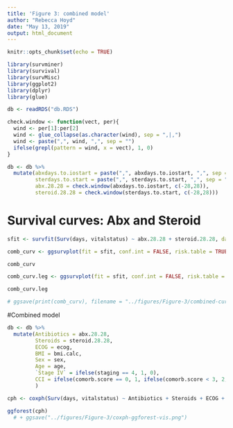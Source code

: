 ```yaml
---
title: 'Figure 3: combined model'
author: "Rebecca Hoyd"
date: "May 13, 2019"
output: html_document
---
```


```r
knitr::opts_chunk$set(echo = TRUE)

library(survminer)
library(survival)
library(survMisc)
library(ggplot2)
library(dplyr)
library(glue)
```


```r
db <- readRDS("db.RDS")
```

```r
check.window <- function(vect, per){
  wind <- per[1]:per[2]
  wind <- glue_collapse(as.character(wind), sep = ",|,")
  wind <- paste(",", wind, ",", sep = "")
  ifelse(grepl(pattern = wind, x = vect), 1, 0)
}

db <- db %>%
  mutate(abxdays.to.iostart = paste(",", abxdays.to.iostart, ",", sep = ""),
         sterdays.to.start = paste(",", sterdays.to.start, ",", sep = ""),
         abx.28.28 = check.window(abxdays.to.iostart, c(-28,28)),
         steroid.28.28 = check.window(sterdays.to.start, c(-28,28)))
```

# Survival curves: Abx and Steroid
```r
sfit <- survfit(Surv(days, vitalstatus) ~ abx.28.28 + steroid.28.28, data = db)

comb_curv <- ggsurvplot(fit = sfit, conf.int = FALSE, risk.table = TRUE, pval = TRUE, ylab = "", legend = "none", legend.title = "", legend.labs = c("ATB, Steroids=0", "ATB=0,Steroids=1", "ATB=1,Steroids=0", "ATB,Steroids = 1"), font.legend = c(12), fontsize = 6, xlab = "Days", pval.coord = c(0,0.08))

comb_curv
```

```r
comb_curv.leg <- ggsurvplot(fit = sfit, conf.int = FALSE, risk.table = TRUE, pval = TRUE, legend = "right", legend.title = "", legend.labs = c("ATB, Steroids=0", "ATB=0,Steroids=1", "ATB=1,Steroids=0", "ATB,Steroids = 1"), font.legend = c(12), fontsize = 6, xlab = "Days", pval.coord = c(0,0.08))

comb_curv.leg
```

```r
# ggsave(print(comb_curv), filename = "../figures/Figure-3/combined-curve.png", device = "png")
```

#Combined model
```r
db <- db %>%
  mutate(Antibiotics = abx.28.28,
         Steroids = steroid.28.28,
         ECOG = ecog,
         BMI = bmi.calc,
         Sex = sex,
         Age = age,
         `Stage IV` = ifelse(staging == 4, 1, 0),
         CCI = ifelse(comorb.score == 0, 1, ifelse(comorb.score < 3, 2, 3))
         )

cph <- coxph(Surv(days, vitalstatus) ~ Antibiotics + Steroids + ECOG + `Stage IV`+ CCI + BMI + Sex + Age, data = db)

ggforest(cph) 
  # + ggsave("../figures/Figure-3/coxph-ggforest-vis.png")
```